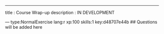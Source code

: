 ---
title       : Course Wrap-up
description : IN DEVELOPMENT

--- type:NormalExercise lang:r xp:100 skills:1 key:d48707e44b
## Questions will be added here